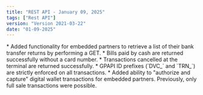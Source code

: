 ```yaml
---
title: "REST API - January 09, 2025"
tags: ["Rest API"]
version: "Version 2021-03-22"
date: "01-09-2025"
---
```


<ReleaseNoteSection title="Bank Transfer Returns">
    <ReleaseNoteDetail type="added">
        * Added functionality for embedded partners to retrieve a list of their bank transfer returns by performing a GET.
    </ReleaseNoteDetail>
</ReleaseNoteSection>
<ReleaseNoteSection title="Device Commands">
    <ReleaseNoteDetail type="changed">
        * Bills paid by cash are returned successfully without a card number.
        * Transactions cancelled at the terminal are returned successfully.
        * GPAPI ID prefixes (`DVC_` and `TRN_`) are strictly enforced on all transactions.
    </ReleaseNoteDetail>
</ReleaseNoteSection>
<ReleaseNoteSection title="Transactions">
    <ReleaseNoteDetail type="added">
        * Added ability to "authorize and capture" digital wallet transactions for embedded partners. Previously, only full sale transactions were possible.
    </ReleaseNoteDetail>
</ReleaseNoteSection>
